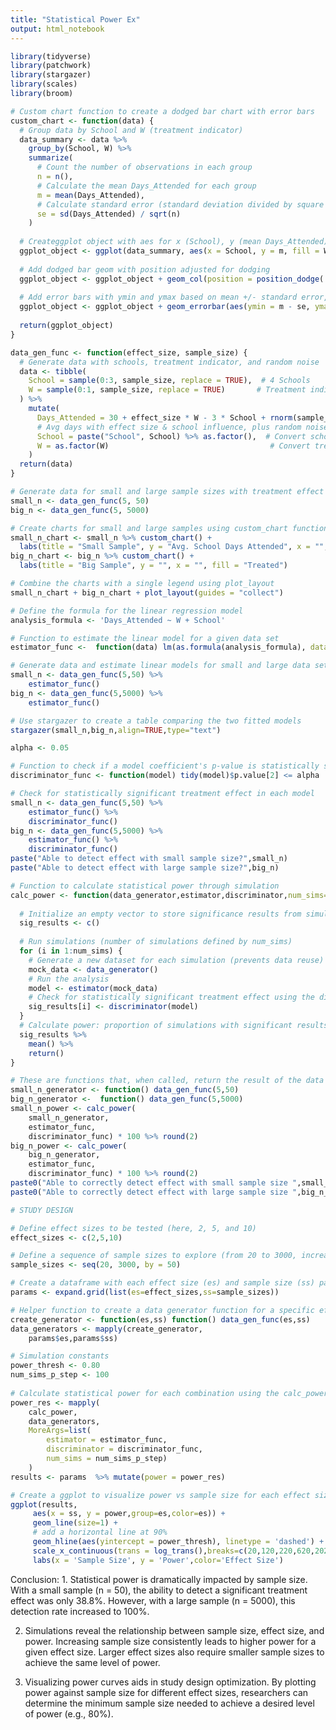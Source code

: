 ---
title: "Statistical Power Ex"
output: html_notebook
---

```{r}
library(tidyverse)
library(patchwork)
library(stargazer)
library(scales)
library(broom)
```
```{r}
# Custom chart function to create a dodged bar chart with error bars
custom_chart <- function(data) {
  # Group data by School and W (treatment indicator)
  data_summary <- data %>%
    group_by(School, W) %>%
    summarize(
      # Count the number of observations in each group
      n = n(),
      # Calculate the mean Days_Attended for each group
      m = mean(Days_Attended),
      # Calculate standard error (standard deviation divided by square root of n)
      se = sd(Days_Attended) / sqrt(n)
    )
  
  # Createggplot object with aes for x (School), y (mean Days_Attended), and fill (W)
  ggplot_object <- ggplot(data_summary, aes(x = School, y = m, fill = W))
  
  # Add dodged bar geom with position adjusted for dodging
  ggplot_object <- ggplot_object + geom_col(position = position_dodge(.9))
  
  # Add error bars with ymin and ymax based on mean +/- standard error, with dodging
  ggplot_object <- ggplot_object + geom_errorbar(aes(ymin = m - se, ymax = m + se), position = position_dodge(.9))
  
  return(ggplot_object)
}
```


```{r}
data_gen_func <- function(effect_size, sample_size) {
  # Generate data with schools, treatment indicator, and random noise
  data <- tibble(
    School = sample(0:3, sample_size, replace = TRUE),  # 4 Schools
    W = sample(0:1, sample_size, replace = TRUE)       # Treatment indicator
  ) %>%
    mutate(
      Days_Attended = 30 + effect_size * W - 3 * School + rnorm(sample_size, mean = 0, sd = 10),
      # Avg days with effect size & school influence, plus random noise
      School = paste("School", School) %>% as.factor(),  # Convert school to factor
      W = as.factor(W)                                    # Convert treatment indicator to factor
    )
  return(data)
}

# Generate data for small and large sample sizes with treatment effect
small_n <- data_gen_func(5, 50)
big_n <- data_gen_func(5, 5000)

# Create charts for small and large samples using custom_chart function
small_n_chart <- small_n %>% custom_chart() + 
  labs(title = "Small Sample", y = "Avg. School Days Attended", x = "", fill = "Treated")
big_n_chart <- big_n %>% custom_chart() + 
  labs(title = "Big Sample", y = "", x = "", fill = "Treated")

# Combine the charts with a single legend using plot_layout
small_n_chart + big_n_chart + plot_layout(guides = "collect")

```
```{r}
# Define the formula for the linear regression model
analysis_formula <- 'Days_Attended ~ W + School'

# Function to estimate the linear model for a given data set
estimator_func <-  function(data) lm(as.formula(analysis_formula), data = data)

# Generate data and estimate linear models for small and large data sets
small_n <- data_gen_func(5,50) %>%
    estimator_func()
big_n <- data_gen_func(5,5000) %>% 
    estimator_func()

# Use stargazer to create a table comparing the two fitted models
stargazer(small_n,big_n,align=TRUE,type="text")
```

```{r}
alpha <- 0.05

# Function to check if a model coefficient's p-value is statistically significant
discriminator_func <- function(model) tidy(model)$p.value[2] <= alpha

# Check for statistically significant treatment effect in each model
small_n <- data_gen_func(5,50) %>%
    estimator_func() %>% 
    discriminator_func()
big_n <- data_gen_func(5,5000) %>% 
    estimator_func() %>% 
    discriminator_func()
paste("Able to detect effect with small sample size?",small_n)
paste("Able to detect effect with large sample size?",big_n)
```

```{r}

# Function to calculate statistical power through simulation
calc_power <- function(data_generator,estimator,discriminator,num_sims=500) {
  
  # Initialize an empty vector to store significance results from simulations
  sig_results <- c()
  
  # Run simulations (number of simulations defined by num_sims)
  for (i in 1:num_sims) {
    # Generate a new dataset for each simulation (prevents data reuse)
    mock_data <- data_generator()
    # Run the analysis
    model <- estimator(mock_data)
    # Check for statistically significant treatment effect using the discriminator function
    sig_results[i] <- discriminator(model)
  }
  # Calculate power: proportion of simulations with significant results (mean of sig_results)
  sig_results %>%
    mean() %>%
    return()
}

# These are functions that, when called, return the result of the data generator with those parameters
small_n_generator <- function() data_gen_func(5,50)
big_n_generator <-  function() data_gen_func(5,5000)
small_n_power <- calc_power(
    small_n_generator,
    estimator_func,
    discriminator_func) * 100 %>% round(2)
big_n_power <- calc_power(
    big_n_generator,
    estimator_func,
    discriminator_func) * 100 %>% round(2)
paste0("Able to correctly detect effect with small sample size ",small_n_power,"% of the time.")
paste0("Able to correctly detect effect with large sample size ",big_n_power,"% of the time.")
```
```{r}
# STUDY DESIGN 

# Define effect sizes to be tested (here, 2, 5, and 10)
effect_sizes <- c(2,5,10)

# Define a sequence of sample sizes to explore (from 20 to 3000, increasing by 50)
sample_sizes <- seq(20, 3000, by = 50)

# Create a dataframe with each effect size (es) and sample size (ss) pair
params <- expand.grid(list(es=effect_sizes,ss=sample_sizes))

# Helper function to create a data generator function for a specific effect size and sample size
create_generator <- function(es,ss) function() data_gen_func(es,ss)
data_generators <- mapply(create_generator,
    params$es,params$ss)

# Simulation constants
power_thresh <- 0.80
num_sims_p_step <- 100
    
# Calculate statistical power for each combination using the calc_power function
power_res <- mapply(
    calc_power,
    data_generators,
    MoreArgs=list(
        estimator = estimator_func,
        discriminator = discriminator_func,
        num_sims = num_sims_p_step)
    )
results <- params  %>% mutate(power = power_res)

# Create a ggplot to visualize power vs sample size for each effect size
ggplot(results,
     aes(x = ss, y = power,group=es,color=es)) +
     geom_line(size=1) +
     # add a horizontal line at 90%
     geom_hline(aes(yintercept = power_thresh), linetype = 'dashed') + 
     scale_x_continuous(trans = log_trans(),breaks=c(20,120,220,620,2020,3000)) +
     labs(x = 'Sample Size', y = 'Power',color='Effect Size')
```
Conclusion: 
1. Statistical power is dramatically impacted by sample size. With a small sample (n = 50), the ability to detect a significant treatment effect was only 38.8%. However, with a large sample (n = 5000), this detection rate increased to 100%.

2. Simulations reveal the relationship between sample size, effect size, and power. Increasing sample size consistently leads to higher power for a given effect size. Larger effect sizes also require smaller sample sizes to achieve the same level of power.

3. Visualizing power curves aids in study design optimization. By plotting power against sample size for different effect sizes, researchers can determine the minimum sample size needed to achieve a desired level of power (e.g., 80%).



